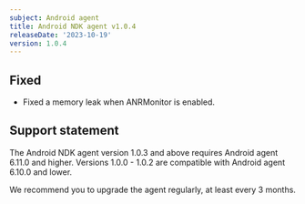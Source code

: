 ```yaml
---
subject: Android agent
title: Android NDK agent v1.0.4
releaseDate: '2023-10-19'
version: 1.0.4
---
```


## Fixed

* Fixed a memory leak when ANRMonitor is enabled.

## Support statement

The Android NDK agent version 1.0.3 and above requires Android agent 6.11.0 and higher. Versions 1.0.0 - 1.0.2 are compatible with Android agent 6.10.0 and lower.

We recommend you to upgrade the agent regularly, at least every 3 months.
